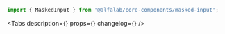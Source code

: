 



<Meta
    title='Компоненты/MaskedInput'
    component={MaskedInput}
/>

<!-- Canvas -->

<Story name='MaskedInput'>
    <div style={{ width: '240px' }}>
        <MaskedInput mask={mask} placeholder='0000 0000 0000 0000' block={true} />
    </div>
</Story>

<!-- Docs -->

<ComponentHeader
    name='MaskedInput'
    version={version}
    package='@alfalab/core-components/masked-input'
    stage={2}
/>

```jsx
import { MaskedInput } from '@alfalab/core-components/masked-input';
```

<Tabs
    description={<Description />}
    props={<Props of={MaskedInput} />}
    changelog={<Changelog />}
/>
